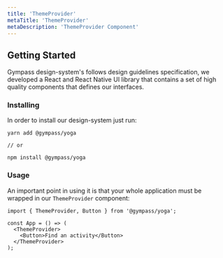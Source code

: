 ```yaml
---
title: 'ThemeProvider'
metaTitle: 'ThemeProvider'
metaDescription: 'ThemeProvider Component'
---
```


## Getting Started

Gympass design-system's follows design guidelines specification, we developed a React and React Native UI library that contains a set of high quality components that defines our interfaces.

### Installing

In order to install our design-system just run:

```
yarn add @gympass/yoga

// or

npm install @gympass/yoga
```

### Usage

An important point in using it is that your whole application must be wrapped in our `ThemeProvider` component:

```
import { ThemeProvider, Button } from '@gympass/yoga';

const App = () => (
  <ThemeProvider>
    <Button>Find an activity</Button>
  </ThemeProvider>
);
```

